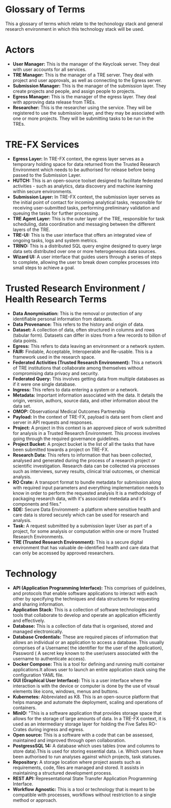 # Glossary of Terms

This a glossary of terms which relate to the techonology stack and general research environment in which this technology stack will be used. 

# Actors
- **User Manager:** This is the manager of the Keycloak server. They deal with user accounts for all services.
- **TRE Manager:** This is the manager of a TRE server. They deal with project and user approvals, as well as connecting to the Egress server.
- **Submission Manager:** This is the manager of the submission layer. They create projects and people, and assign people to projects.
- **Egress Manager:** This is the manager of the egress layer. They deal with approving data release from TREs.
- **Researcher:** This is the researcher using the service. They will be registered to use the submission layer, and they may be associated with one or more projects. They will be submitting tasks to be run in the TREs.

# TRE-FX Services
- **Egress Layer:** In TRE-FX context, the egress layer serves as a temporary holding space for data returned from the Trusted Research Environment which needs to be authorised for release before being passed to the Submission Layer.
- **HUTCH:** This is an open-source toolset designed to facilitate federated activities - such as analytics, data discovery and machine learning within secure environments.
- **Submission Layer:** In TRE-FX context, the submission layer serves as the initial point of contact for incoming analytical tasks, responsible for receiving user-submitted tasks, performing preliminary validation and queuing the tasks for further processing.
- **TRE Agent Layer:** This is the outer layer of the TRE, responsible for task scheduling, data coordination and messaging between the different layers of the TRE.
- **TRE-UI:** This is the user interface that offers an integrated view of ongoing tasks, logs and system metrics.
- **TRINO:** This is a distributed SQL query engine designed to query large data sets distributed over one or more heterogeneous data sources.
- **Wizard UI:** A user interface that guides users through a series of steps to complete, allowing the user to break down complex processes into small steps to achieve a goal.

# Trusted Research Environment / Health Research Terms
- **Data Anonymisation:** This is the removal or protection of any identifiable personal information from datasets.
- **Data Provenance:** This refers to the history and origin of data.
- **Dataset:** A collection of data, often structured in columns and rows (tabular form). Datasets can differ in sizes from a few records to billon of data points.
- **Egress:** This refers to data leaving an environment or a network system.
- **FAIR:** Findable, Acceptable, Interoperable and Re-usable. This is a framework used in the research space.
- **Federated Activities (Trusted Research Environment):** This a network of TRE institutions that collaborate among themselves without compromising data privacy and security.
- **Federated Query:** This involves getting data from multiple databases as if it were one single database.
- **Ingress:** This refers to data entering a system or a network. 
- **Metadata:** Important information associated with the data. It details the origin, version, authors, source data, and other information about the data set.
- **OMOP:** Observational Medical Outcomes Partnership
- **Payload:** In the context of TRE-FX, payload is data sent from client and server in API requests and responses.
- **Project:** A project in this context is an approved piece of work submitted for analysis in a Trusted Research Environment. This process involves going through the required governance guidelines.
- **Project Bucket:** A project bucket is the list of all the tasks that have been submitted towards a project on TRE-FX.
- **Research Data:** This refers to information that has been collected, analysed and generated during the process of a research project or scientific investigation. Research data can be collected via processes such as interviews, survey results, clinical trial outcomes, or chemical analysis.
- **RO Crate:** A transport format to bundle metadata for submission along with required input parameters and everything implementation needs to know in order to perform the requested analysis
It is a methodology of packaging research data, with it's associated metedata and it's components and files."
- **SDE:** Secure Data Environment- a platform where sensitive health and care data is stored securely which can be used for research and analysis.
- **Task:** A request submitted by a submission layer User as part of a project, for some analysis or computation within one or more Trusted Research Environments.
- **TRE (Trusted Research Environment):** This is a secure digital environment that has valuable de-identified health and care data that can only be accessed by approved researchers.

# Technology
- **API (Application Programming Interface):** This comprises of guidelines, and protocols that enable software applications to interact with each other by specifying the techniques and data structures for requesting and sharing information.
- **Application Stack:** This is a collection of software technologies and tools that collaborate to develop and operate an application efficiently and effectively.
- **Database:** This is a collection of data that is organised, stored and managed electronically.
- **Database Credentials:** These are required pieces of information that allows an individual or an application to access a database. This usually comprises of a Username( the identifier for the user of the application), Password ( A secret key known to the user/users associated with the username to authenticate access).
- **Docker Compose:** This is a tool for defining and running multi container applications.It allows user to launch an entire application stack using the configuration YAML file.
- **GUI (Graphical User Interface):** This is a user interface where the interaction is with the device or computer is done by the use of visual elements like icons, windows, menus and buttons.
- **Kubernetes:** Abbreviated as K8. This is an open-source platform that helps manage and automate the deployment, scaling and operations of containers.
- **MinIO:** "This is a software application that provides storage space that allows for the storage of large amounts of data.
In a TRE-FX context, it is used as an intermediary storage layer for holding the Five Safes RO-Crates during ingress and egress.
- **Open source:** This is a software with a code that can be assessed, maintained and improved through open collaboration.
- **PostgressSQL 14:** A database which uses tables (row and columns to store data).This is used for storing essential data. i.e. Which users have been authorised to run analyses against which projects, task statuses.
- **Repository:** A storage location where project assets such as requirements, code, files are managed and stored. It assists in maintaining a structured development process.
- **REST API:** Representational State Transfer Application Programming Interface.
- **Workflow Agnostic:** This is a tool or technology that is meant to be compatible with processes, workflows without restriction to a single method or approach.

